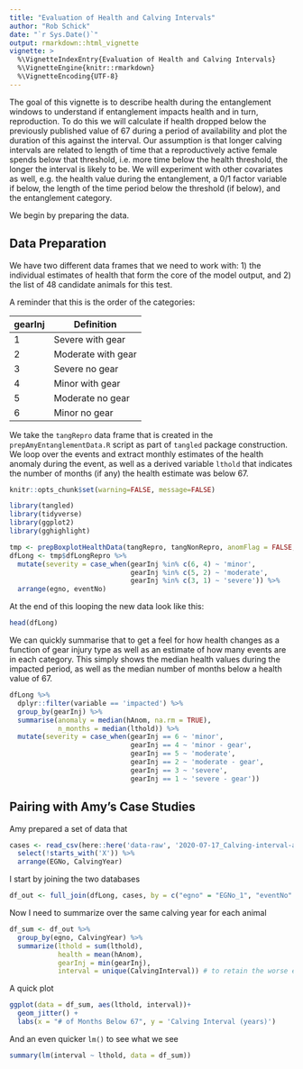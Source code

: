 ```yaml
---
title: "Evaluation of Health and Calving Intervals"
author: "Rob Schick"
date: "`r Sys.Date()`"
output: rmarkdown::html_vignette
vignette: >
  %\VignetteIndexEntry{Evaluation of Health and Calving Intervals}
  %\VignetteEngine{knitr::rmarkdown}
  %\VignetteEncoding{UTF-8}
---
```


The goal of this vignette is to describe health during the entanglement windows to understand if entanglement impacts health and in turn, reproduction. To do this we will calculate if health dropped below the previously published value of 67 during a period of availability and plot the duration of this against the interval. Our assumption is that longer calving intervals are related to length of time that a reproductively active female spends below that threshold, i.e. more time below the health threshold, the longer the interval is likely to be. We will experiment with other covariates as well, e.g. the health value during the entanglement, a 0/1 factor variable if below, the length of the time period below the threshold (if below), and the entanglement category.

We begin by preparing the data.

## Data Preparation
We have two different data frames that we need to work with: 1) the individual estimates of health that form the core of the model output, and 2) the list of 48 candidate animals for this test.

A reminder that this is the order of the categories:

gearInj | Definition
-----------|----------
1 | Severe with gear
2 | Moderate with gear
3 | Severe no gear
4 | Minor with gear
5 | Moderate no gear
6 | Minor no gear

We take the `tangRepro` data frame that is created in the `prepAmyEntanglementData.R` script as part of `tangled` package construction. We loop over the events and extract monthly estimates of the health anomaly during the event, as well as a derived variable `lthold` that indicates the number of months (if any) the health estimate was below 67. 

```r
knitr::opts_chunk$set(warning=FALSE, message=FALSE)

library(tangled)
library(tidyverse)
library(ggplot2)
library(gghighlight)
```


```r
tmp <- prepBoxplotHealthData(tangRepro, tangNonRepro, anomFlag = FALSE, thold = 67)
dfLong <- tmp$dfLongRepro %>% 
  mutate(severity = case_when(gearInj %in% c(6, 4) ~ 'minor',
                              gearInj %in% c(5, 2) ~ 'moderate',
                              gearInj %in% c(3, 1) ~ 'severe')) %>% 
  arrange(egno, eventNo)
```

At the end of this looping the new data look like this:

```r
head(dfLong)
```

We can quickly summarise that to get a feel for how health changes as a function of gear injury type as well as an estimate of how many events are in each category. This simply shows the median health values during the impacted period, as well as the median number of months below a health value of 67.

```r
dfLong %>% 
  dplyr::filter(variable == 'impacted') %>% 
  group_by(gearInj) %>% 
  summarise(anomaly = median(hAnom, na.rm = TRUE),
            n_months = median(lthold)) %>% 
  mutate(severity = case_when(gearInj == 6 ~ 'minor',
                              gearInj == 4 ~ 'minor - gear',
                              gearInj == 5 ~ 'moderate',
                              gearInj == 2 ~ 'moderate - gear',
                              gearInj == 3 ~ 'severe',
                              gearInj == 1 ~ 'severe - gear'))
```

## Pairing with Amy's Case Studies

Amy prepared a set of data that 

```r
cases <- read_csv(here::here('data-raw', '2020-07-17_Calving-interval-analysis_Case-Study_all-cases.csv')) %>% 
  select(!starts_with('X')) %>% 
  arrange(EGNo, CalvingYear)
```

I start by joining the two databases

```r
df_out <- full_join(dfLong, cases, by = c("egno" = "EGNo_1", "eventNo" = "EventNo")) 
```

Now I need to summarize over the same calving year for each animal

```r
df_sum <- df_out %>% 
  group_by(egno, CalvingYear) %>% 
  summarize(lthold = sum(lthold),
            health = mean(hAnom),
            gearInj = min(gearInj),
            interval = unique(CalvingInterval)) # to retain the worse event when there are multiple groupings
```

A quick plot

```r
ggplot(data = df_sum, aes(lthold, interval))+
  geom_jitter() +
  labs(x = "# of Months Below 67", y = 'Calving Interval (years)')
```

And an even quicker `lm()` to see what we see

```r
summary(lm(interval ~ lthold, data = df_sum))
```

